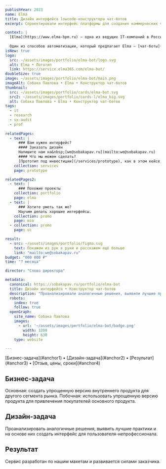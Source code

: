 ```yaml
---
publishYear: 2023
name: Elma
title: Дизайн интерфейса lowcode-конструктора чат-ботов
excerpt: Спроектировали интерфейс платформы для создания коммерческих чат-ботов — для пользователей без опыта программирования.

context: |
  [Elma](https://www.elma-bpm.ru) — одна из ведущих IT-компаний в России и СНГ в области автоматизации и роботизации бизнес-процессов. Мы уже успели поработать с Elma над [обновлением дизайна интерфейса её ВРМ-конструктора](/portfolio/elma). Elma помогает крупному бизнесу (300+ сотрудников) освободить руки и головы специалистов от рутины.
                                                  
  Один из способов автоматизации, который предлагает Elma — [чат-боты]((https://service.elma365.com/elma-bot/)). Сотрудники избавляются от повторяющихся ответов на однотипные вопросы, а клиенты самостоятельно (счастье для интровертов) оформляют заказ. Изначально чат-боты Elma собирала с помощью внутреннего конструктора и продавала готовые решения «под ключ».
isNew: true
logo:
  src: ~/assets/images/portfolio/elma-bot/logo.svg
  alt: Elma • Логотип
  link: https://service.elma365.com/elma-bot/
doubleSize: true
image: ~/assets/images/portfolio/elma-bot/main.png
imageAlt: Собака Павлова • Elma • Конструктор чат-ботов
thumbnail:
  src: ~/assets/images/portfolio/cards/elma-bot.svg
  src2: ~/assets/images/portfolio/cards-l/elma_big.svg
  alt: Собака Павлова • Elma • Конструктор чат-ботов
tags:
  - it
  - research
  - ux-audit
  - prof
  
relatedPages:
  - text: |
      ### Вам нужен интерфейс?
      #### Заказать дизайн
      Напишите нам на&nbsp;[we@sobakapav.ru](mailto:we@sobakapav.ru) 
      #### Что мы можем сделать?
      [Прототип под инвестиции](/services/prototype), как в этом кейсе, и [многое другое](/services). 
    collection: services
    page: prototype

relatedPages2:
  - text: |
      ### Похожие проекты
    collection: portfolio
    page: elma
  - text: |
      ### Хотите уметь так же?
      Научим делать хорошие интерфейсы.
    collection: promo
    page: mio
  - collection: promo
    page: uc

result:
  - src: ~/assets/images/portfolio/figma.svg
    text: Покажем из рук в руки и расскажем ещё больше
    link: "mailto:we@sobakapav.ru"
budget: "000 000 ₽"
time: "? месяца"

director: "Слово директора"

metadata:
  canonical: https://sobakapav.ru/portfolio/elma-bot
  title: Дизайн интерфейса • Конструктор чат-ботов
  description: "Проанализировали аналогичные решения, выявили лучшие практики и создали интерфейс для пользователя-непрофессионала"
  robots:
    index: true
    follow: true
  openGraph:
    site_name: Собака Павлова
    images:
      - url: '~/assets/images/portfolio/elma-bot/badge.png'
        width: 1200
        height: 630
    type: website

---
```


<TOC>
[Бизнес-задача](#anchor1) • [Дизайн-задача](#anchor2) • [Результат](#anchor3) • [Отзыв, цены, сроки](#anchor4)
</TOC>

## <a name="anchor1" />Бизнес-задача

Основная: создать упрощенную версию внутреннего продукта для другого сегмента рынка. Побочная: использовать упрощенную версию продукта для привлечения покупателей основного продукта.

## <a name="anchor2" />Дизайн-задача

Проанализировать аналогичные решения, выявить лучшие практики и на основе них создать интерфейс для пользователя-непрофессионала.

## <a name="anchor3" />Результат

Сервис разработан по нашим макетам и развивается силами заказчика.

## <a name="anchor4" />


